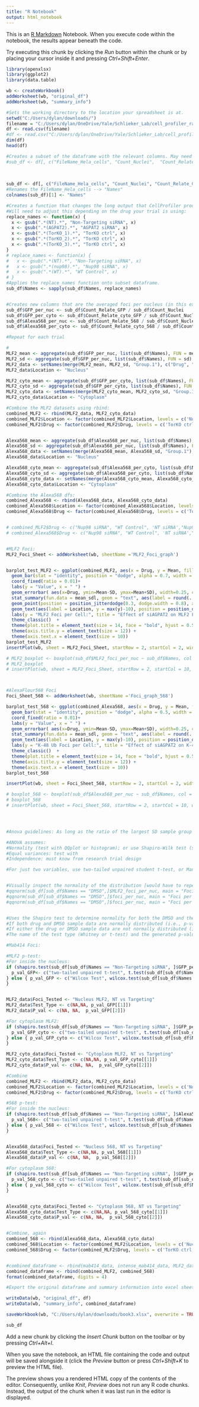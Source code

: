 ---
title: "R Notebook"
output: html_notebook
---

This is an [R Markdown](http://rmarkdown.rstudio.com) Notebook. When you execute code within the notebook, the results appear beneath the code. 

Try executing this chunk by clicking the *Run* button within the chunk or by placing your cursor inside it and pressing *Ctrl+Shift+Enter*. 

```{r}
library(openxlsx)
library(ggplot2)
library(data.table)

wb <- createWorkbook()
addWorksheet(wb, "original_df")
addWorksheet(wb, "summary_info")

#Sets the working directory to the location your spreadsheet is at.
setwd("C:/Users/dylan/downloads/")
filename = "C:/Users/dylan/OneDrive/Yale/Schlieker_Lab/cell_profiler_rawdata/CellProfiler_exp_Image.csv"
df <- read.csv(filename)
#df <- read.csv("C:/Users/dylan/OneDrive/Yale/Schlieker_Lab/cell_profiler_rawdata/CellProfiler_exp_Image.csv")
dim(df)
head(df)

#Creates a subset of the dataframe with the relevant columns. May need to adjust if your analysis included/excluded some other data.
#sub_df <- df[, c("FileName_Hela_cells", "Count_Nuclei",  "Count_Relate_GFP", "Count_Relate_568_foci", "Count_Relate_647_foci")]
  
  
  
sub_df <- df[, c("FileName_Hela_cells", "Count_Nuclei", "Count_Relate_GFP", "Count_Relate_568", "Count_Relate_cyto_GFP", "Count_Relate_cyto_568")]
#Renames the FileName_Hela_cells --> "Names"
colnames(sub_df)[1] <- "Names"

#Creates a function that changes the long output that CellProfiler produces (i.e., OSMI1_100_1_2_(c1+c2+c3).TIF) to condensed name (i.e., OSMI1 100 uM)
#Will need to adjust this depending on the drug your trial is using:
replace_names <- function(x) {
  x <- gsub(".*(NT).*", "Non-Targeting siRNA", x)
  x <- gsub(".*(AGPAT2).*", "AGPAT2 siRNA", x)
  x <- gsub(".*(TorKO_1).*", "TorKO ctrl", x)
  x <- gsub(".*(TorKO_2).*", "TorKO ctrl", x)
  x <- gsub(".*(TorKO_3).*", "TorKO ctrl", x)
}
# replace_names <- function(x) {
#   x <- gsub(".*(NT).*", "Non-Targeting siRNA", x)
#   x <- gsub(".*(nup98).*", "Nup98 siRNA", x)
#   x <- gsub(".*(WT).*", "WT Control", x)
# }
#Applies the replace_names function onto subset dataframe.
sub_df$Names <- sapply(sub_df$Names, replace_names)


#Creates new columns that are the averaged foci per nucleus (in this example we are looking for 4 different foci types)
sub_df$GFP_per_nuc <- sub_df$Count_Relate_GFP / sub_df$Count_Nuclei
sub_df$GFP_per_cyto <- sub_df$Count_Relate_cyto_GFP / sub_df$Count_Nuclei
sub_df$Alexa568_per_nuc <- sub_df$Count_Relate_568 / sub_df$Count_Nuclei
sub_df$Alexa568_per_cyto <- sub_df$Count_Relate_cyto_568 / sub_df$Count_Nuclei

#Repeat for each trial

# 
MLF2_mean <- aggregate(sub_df$GFP_per_nuc, list(sub_df$Names), FUN = mean)
MLF2_sd <- aggregate(sub_df$GFP_per_nuc, list(sub_df$Names), FUN = sd)
MLF2_data <- setNames(merge(MLF2_mean, MLF2_sd, "Group.1"), c("Drug", "Mean", "SD"))
MLF2_data$Location <- "Nucleus"

MLF2_cyto_mean <- aggregate(sub_df$GFP_per_cyto, list(sub_df$Names), FUN = mean)
MLF2_cyto_sd <- aggregate(sub_df$GFP_per_cyto, list(sub_df$Names), FUN = sd)
MLF2_cyto_data <- setNames(merge(MLF2_cyto_mean, MLF2_cyto_sd, "Group.1"), c("Drug", "Mean", "SD"))
MLF2_cyto_data$Location <- "Cytoplasm"

#Combine the MLF2 datasets using rbind:
combined_MLF2 <- rbind(MLF2_data, MLF2_cyto_data)
combined_MLF2$Location <- factor(combined_MLF2$Location, levels = c('Nucleus', 'Cytoplasm'))
combined_MLF2$Drug <- factor(combined_MLF2$Drug, levels = c('TorKO ctrl', 'Non-Targeting siRNA', 'AGPAT2 siRNA'))


Alexa568_mean <- aggregate(sub_df$Alexa568_per_nuc, list(sub_df$Names), FUN = mean)
Alexa568_sd <- aggregate(sub_df$Alexa568_per_nuc, list(sub_df$Names), FUN = sd)
Alexa568_data <- setNames(merge(Alexa568_mean, Alexa568_sd, "Group.1"), c("Drug", "Mean", "SD"))
Alexa568_data$Location <- "Nucleus"

Alexa568_cyto_mean <- aggregate(sub_df$Alexa568_per_cyto, list(sub_df$Names), FUN = mean)
Alexa568_cyto_sd <- aggregate(sub_df$Alexa568_per_cyto, list(sub_df$Names), FUN = sd)
Alexa568_cyto_data <- setNames(merge(Alexa568_cyto_mean, Alexa568_cyto_sd, "Group.1"), c("Drug", "Mean", "SD"))
Alexa568_cyto_data$Location <- "Cytoplasm"

#Combine the Alexa568 dfs:
combined_Alexa568 <- rbind(Alexa568_data, Alexa568_cyto_data)
combined_Alexa568$Location <- factor(combined_Alexa568$Location, levels = c('Nucleus', 'Cytoplasm'))
combined_Alexa568$Drug <- factor(combined_Alexa568$Drug, levels = c('TorKO ctrl', 'Non-Targeting siRNA', 'AGPAT2 siRNA'))


# combined_MLF2$Drug <- c("Nup98 siRNA", "WT Control", 'NT siRNA',"Nup98 siRNA", "WT Control", 'NT siRNA')
# combined_Alexa568$Drug <- c("Nup98 siRNA", "WT Control", 'NT siRNA',"Nup98 siRNA", "WT Control", 'NT siRNA')


#MLF2 Foci:
MLF2_Foci_Sheet <- addWorksheet(wb, sheetName ='MLF2_Foci_graph')


barplot_test_MLF2 <- ggplot(combined_MLF2, aes(x = Drug, y = Mean, fill = Location, color = Location)) +
  geom_bar(stat = "identity", position = "dodge", alpha = 0.7, width = 0.75, color = "gray25") +
  coord_fixed(ratio = 0.01)+
  labs(y = "Value", x = " ") +
  geom_errorbar( aes(x=Drug, ymin=Mean-SD, ymax=Mean+SD), width=0.25, colour="black", alpha=0.9, size=0.6, position = position_dodge(0.75)) +
  stat_summary(fun.data = mean_sdl, geom = "text", aes(label = round(..y.., 2)), vjust = -1.1, hjust = 1.1, position = position_dodge(0.75), show.legend = FALSE, color = "black") +
  geom_point(position = position_jitterdodge(0.3, dodge.width = 0.8), alpha = 0.8, color = "black", show.legend = FALSE) +
  geom_text(aes(label = Location, y = max(y)-10), position = position_dodge(0.75), color = "black", size = 3) +
  labs(y = "MLF2 Foci per Cell:", title = "Effect of siAGPAT2 on MLF2 Foci, 60 h:") +
  theme_classic()  +
  theme(plot.title = element_text(size = 14, face = "bold", hjust = 0.5)) +
  theme(axis.title.y = element_text(size = 12)) +
  theme(axis.text.x = element_text(size = 10))
barplot_test_MLF2
insertPlot(wb, sheet = MLF2_Foci_Sheet, startRow = 2, startCol = 2, width = 6, height = 6)

# MLF2_boxplot <- boxplot(sub_df$MLF2_foci_per_nuc ~ sub_df$Names, col = "red", ylab = "MLF2 Foci", xlab = " ", main = "[OSMI-1] vs Avg. MLF2 Foci:")
# MLF2_boxplot
# insertPlot(wb, sheet = MLF2_Foci_Sheet, startRow = 2, startCol = 10, width = 6, height = 6)



#AlexaFlour568 Foci
Foci_Sheet_568 <- addWorksheet(wb, sheetName ='Foci_graph_568')

barplot_test_568 <- ggplot(combined_Alexa568, aes(x = Drug, y = Mean, fill = Location, color = Location)) +
  geom_bar(stat = "identity", position = "dodge", alpha = 0.5, width = 0.75, color = "gray25") +
  coord_fixed(ratio = 0.01)+
  labs(y = "Value", x = " ") +
  geom_errorbar( aes(x=Drug, ymin=Mean-SD, ymax=Mean+SD), width=0.25, colour="black", alpha=0.9, size=0.6, position = position_dodge(0.75)) +
  stat_summary(fun.data = mean_sdl, geom = "text", aes(label = round(..y.., 2)), vjust = -1.1, hjust = 1.1, position = position_dodge(1.2), show.legend = FALSE, color = "black") +
  geom_text(aes(label = Location, y = max(y)-10), position = position_dodge(0.75), color = "black", size = 3) +
  labs(y = "K-48 Ub Foci per Cell:", title = "Effect of siAGPAT2 on K-48 Ub Foci, 60 h:") +
  theme_classic()  +
  theme(plot.title = element_text(size = 14, face = "bold", hjust = 0.5)) +
  theme(axis.title.y = element_text(size = 12)) +
  theme(axis.text.x = element_text(size = 10))
barplot_test_568

insertPlot(wb, sheet = Foci_Sheet_568, startRow = 2, startCol = 2, width = 6, height = 6)

# boxplot_568 <- boxplot(sub_df$Alexa568_per_nuc ~ sub_df$Names, col = "red", ylab = "HSPA1A Foci", xlab = " ", main = "[OSMI-1] vs Avg. HSPA1A Foci:")
# boxplot_568
# insertPlot(wb, sheet = Foci_Sheet_568, startRow = 2, startCol = 10, width = 6, height = 6)




#Anova guidelines: As long as the ratio of the largest SD sample group to the smallest SD sample group is < 2, there is ~constant variance.

#ANOVA assumes:
#Normality (test with QQplot or histogram); or use Shapiro-Wilk test (should run both those tests oneach sample individually, I think). If normality not met, use a Mann-Whitney test (Wilcox) instead of t-test.
#Equal variances: test with 
#Independence: must know from research trial design

#For just two variables, use two-tailed unpaired student t-test, or Mann-Whitney (Wilcox)-if not normally distributed.


#Visually inspect the normality of the distribution [would have to repeat for each test condition]
#qqnorm(sub_df[sub_df$Names == "DMSO",]$MLF2_foci_per_nuc, main = "Foci per Nuc, DMSO")
#qqnorm(sub_df[sub_df$Names == "DMSO",]$foci_per_nuc, main = "Foci per Nuc, OSMI-1 50 uM")
#qqnorm(sub_df[sub_df$Names == "DMSO",]$foci_per_nuc, main = "Foci per Nuc, OSMI-1 100 uM")


#Uses the Shapiro test to determine normality for both the DMSO and the drug samples for each readout type.
#If both drug and DMSO sample data are normally distributed (i.e., p-value >= 0.05), then a two-tailed unpaired student t-test is performed.
#If either the drug or DMSO sample data are not normally distributed (i.e., p-value <= 0.05), Mann-Whitney (Wilcox) test is performed.
#The name of the test type (Whitney or t-test) and the generated p-value are stored in a vector before being added to the readout group summary dataframe.

#Mab414 Foci:

#MLF2 p-test:
#For inside the nucleus:
if (shapiro.test(sub_df[sub_df$Names == "Non-Targeting siRNA", ]$GFP_per_nuc)[2] >= 0.05 & shapiro.test(sub_df[sub_df$Names == "AGPAT2 siRNA", ]$GFP_per_nuc)[2] >= 0.05) {
  p_val_GFP<- c("two-tailed unpaired t-test", t.test(sub_df[sub_df$Names == "AGPAT2 siRNA", ]$GFP_per_nuc, sub_df[sub_df$Names == "Non-Targeting siRNA", ]$GFP_per_nuc, alternative = "two.sided", var.equal = FALSE)[3])
} else { p_val_GFP <- c("Wilcox Test", wilcox.test(sub_df[sub_df$Names == "AGPAT2 siRNA", ]$GFP_per_nuc, sub_df[sub_df$Names == "Non-Targeting siRNA", ]$GFP_per_nuc)[3])
}


MLF2_data$Foci_Tested <- "Nucleus MLF2, NT vs Targeting"
MLF2_data$Test_Type <- c(NA,NA, p_val_GFP[[1]])
MLF2_data$P_val <- c(NA, NA,  p_val_GFP[[2]])

#For cytoplasm MLF2:
if (shapiro.test(sub_df[sub_df$Names == "Non-Targeting siRNA", ]$GFP_per_cyto)[2] >= 0.05 & shapiro.test(sub_df[sub_df$Names == "AGPAT2 siRNA", ]$GFP_per_cyto)[2] >= 0.05) {
  p_val_GFP_cyto <- c("two-tailed unpaired t-test", t.test(sub_df[sub_df$Names == "AGPAT2 siRNA", ]$GFP_per_cyto, sub_df[sub_df$Names == "Non-Targeting siRNA", ]$GFP_per_cyto, alternative = "two.sided", var.equal = FALSE)[3])
} else { p_val_GFP_cyto <- c("Wilcox Test", wilcox.test(sub_df[sub_df$Names == "AGPAT2 siRNA", ]$GFP_per_cyto, sub_df[sub_df$Names == "Non-Targeting siRNA", ]$GFP_per_cyto)[3])
}

MLF2_cyto_data$Foci_Tested <- "Cytoplasm MLF2, NT vs Targeting"
MLF2_cyto_data$Test_Type <- c(NA,NA, p_val_GFP_cyto[[1]])
MLF2_cyto_data$P_val <- c(NA, NA,  p_val_GFP_cyto[[2]])

#Combine
combined_MLF2 <- rbind(MLF2_data, MLF2_cyto_data)
combined_MLF2$Location <- factor(combined_MLF2$Location, levels = c('Nucleus', 'Cytoplasm'))
combined_MLF2$Drug <- factor(combined_MLF2$Drug, levels = c('TorKO ctrl', 'Non-Targeting siRNA', 'AGPAT2 siRNA'))

#568 p-test:
#For inside the nucleus:
if (shapiro.test(sub_df[sub_df$Names == "Non-Targeting siRNA", ]$Alexa568_per_nuc)[2] >= 0.05 & shapiro.test(sub_df[sub_df$Names == "AGPAT2 siRNA", ]$Alexa568_per_nuc)[2] >= 0.05) {
  p_val_568<- c("two-tailed unpaired t-test", t.test(sub_df[sub_df$Names == "AGPAT2 siRNA", ]$Alexa568_per_nuc, sub_df[sub_df$Names == "Non-Targeting siRNA", ]$Alexa568_per_nuc, alternative = "two.sided", var.equal = FALSE)[3])
} else { p_val_568 <- c("Wilcox Test", wilcox.test(sub_df[sub_df$Names == "AGPAT2 siRNA", ]$Alexa568_per_nuc, sub_df[sub_df$Names == "Non-Targeting siRNA", ]$Alexa568_per_nuc)[3])
}


Alexa568_data$Foci_Tested <- "Nucleus 568, NT vs Targeting"
Alexa568_data$Test_Type <- c(NA,NA, p_val_568[[1]])
Alexa568_data$P_val <- c(NA, NA,  p_val_568[[2]])

#For cytoplasm 568:
if (shapiro.test(sub_df[sub_df$Names == "Non-Targeting siRNA", ]$GFP_per_cyto)[2] >= 0.05 & shapiro.test(sub_df[sub_df$Names == "AGPAT2 siRNA", ]$GFP_per_cyto)[2] >= 0.05) {
  p_val_568_cyto <- c("two-tailed unpaired t-test", t.test(sub_df[sub_df$Names == "AGPAT2 siRNA", ]$Alexa568_per_cyto, sub_df[sub_df$Names == "Non-Targeting siRNA", ]$Alexa568_per_cyto, alternative = "two.sided", var.equal = FALSE)[3])
} else { p_val_568_cyto <- c("Wilcox Test", wilcox.test(sub_df[sub_df$Names == "AGPAT2 siRNA", ]$Alexa568_per_cyto, sub_df[sub_df$Names == "Non-Targeting siRNA", ]$Alexa568_per_cyto)[3])
}


Alexa568_cyto_data$Foci_Tested <- "Cytoplasm 568, NT vs Targeting"
Alexa568_cyto_data$Test_Type <- c(NA,NA, p_val_568_cyto[[1]])
Alexa568_cyto_data$P_val <- c(NA, NA,  p_val_568_cyto[[2]])


#Combine, again
combined_568 <- rbind(Alexa568_data, Alexa568_cyto_data)
combined_568$Location <- factor(combined_MLF2$Location, levels = c('Nucleus', 'Cytoplasm'))
combined_568$Drug <- factor(combined_MLF2$Drug, levels = c('TorKO ctrl', 'Non-Targeting siRNA', 'AGPAT2 siRNA'))


#combined_dataframe <- rbind(mab414_data, intense_mab414_data, MLF2_data, intense_MLF2_data)
combined_dataframe <- rbind(combined_MLF2, combined_568)
format(combined_dataframe, digits = 4)

#Export the original dataframe and summary information into excel sheet.

writeData(wb, "original_df", df)
writeData(wb, "summary_info", combined_dataframe)

saveWorkbook(wb, "C:/Users/dylan/downloads/book3.xlsx", overwrite = TRUE)

sub_df
```

Add a new chunk by clicking the *Insert Chunk* button on the toolbar or by pressing *Ctrl+Alt+I*.



When you save the notebook, an HTML file containing the code and output will be saved alongside it (click the *Preview* button or press *Ctrl+Shift+K* to preview the HTML file).


The preview shows you a rendered HTML copy of the contents of the editor. Consequently, unlike *Knit*, *Preview* does not run any R code chunks. Instead, the output of the chunk when it was last run in the editor is displayed.
